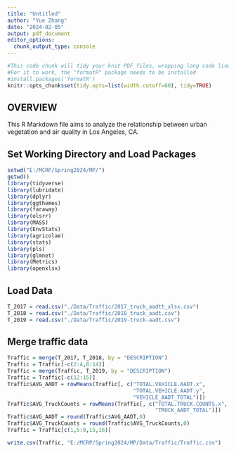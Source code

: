 ```yaml
---
title: "Untitled"
author: "Yue Zhang"
date: "2024-02-05"
output: pdf_document
editor_options: 
  chunk_output_type: console
---
```


```r
#This code chunk will tidy your knit PDF files, wrapping long code lines
#For it to work, the "formatR" package needs to be installed
#install.packages('formatR')
knitr::opts_chunk$set(tidy.opts=list(width.cutoff=60), tidy=TRUE)

```

## OVERVIEW

This R Markdown file aims to analyze the relationship between urban vegetation and air quality in Los Angeles, CA.


## Set Working Directory and Load Packages
```r
setwd("E:/MCRP/Spring2024/MP/")
getwd()
library(tidyverse)
library(lubridate)
library(dplyr)
library(ggthemes)
library(faraway)
library(olsrr)
library(MASS)
library(EnvStats)
library(agricolae)
library(stats)
library(pls)
library(glmnet)
library(Metrics)
library(openxlsx)

```

## Load Data
```r
T_2017 = read.csv("./Data/Traffic/2017_truck_aadtt_xlsx.csv")
T_2018 = read.csv("./Data/Traffic/2018_truck_aadt.csv")
T_2019 = read.csv("./Data/Traffic/2019-truck-aadt.csv")

```
## Merge traffic data
```r
Traffic = merge(T_2017, T_2018, by = "DESCRIPTION")
Traffic = Traffic[-c(2:4,8:14)]
Traffic = merge(Traffic, T_2019, by = "DESCRIPTION")
Traffic = Traffic[-c(12:15)]
Traffic$AVG_AADT = rowMeans(Traffic[, c("TOTAL.VEHICLE.AADT.x",
                                        "TOTAL.VEHICLE.AADT.y",
                                        "VEHICLE_AADT_TOTAL")])
Traffic$AVG_TruckCounts = rowMeans(Traffic[, c("TOTAL.TRUCK.COUNTS.x", "TOTAL.TRUCK.COUNTS.y",
                                               "TRUCK_AADT_TOTAL")])
Traffic$AVG_AADT = round(Traffic$AVG_AADT,0)
Traffic$AVG_TruckCounts = round(Traffic$AVG_TruckCounts,0)
Traffic = Traffic[c(1,5:8,15,16)]

write.csv(Traffic, "E:/MCRP/Spring2024/MP/Data/Traffic/Traffic.csv")
```

